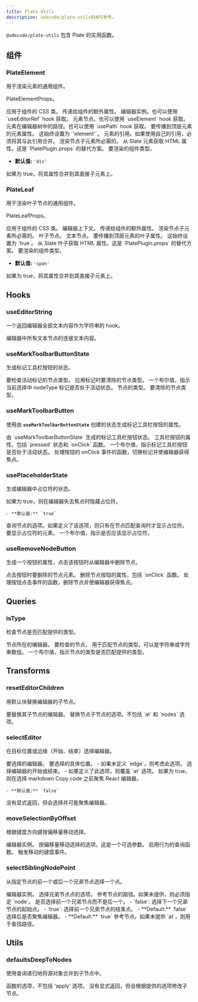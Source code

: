 ```yaml
---
title: Plate Utils
description: udecode/plate-utils的API参考。
---
```


`@udecode/plate-utils` 包含 Plate 的实用函数。

## 组件

### PlateElement

用于渲染元素的通用组件。

<APIAttributes>

PlateElementProps。

<APIItem name="className" type="string" optional>
应用于组件的 CSS 类。
</APIItem>
<APIItem name="nodeProps" type="AnyObject" optional>
传递给组件的额外属性。
</APIItem>
<APIItem name="editor" type="E">
编辑器实例。也可以使用 `useEditorRef` hook 获取。
</APIItem>
<APIItem name="element" type="TElement">
元素节点。也可以使用 `useElement` hook 获取。
</APIItem>
<APIItem name="path" type="Path">
元素在编辑器树中的路径。也可以使用 `usePath` hook 获取。
</APIItem>
<APIItem name="attributes" type="object">
要传播到顶层元素的元素属性。
<APISubList>
<APISubListItem parent="attributes" name="data-slate-node" type="'element'">
这始终设置为 `'element'`。
</APISubListItem>
<APISubListItem
  parent="attributes"
  name="data-slate-inline"
  type="boolean"
  optional
/>
<APISubListItem
  parent="attributes"
  name="data-slate-void"
  type="boolean"
  optional
/>
<APISubListItem parent="attributes" name="dir" type="string" optional />
<APISubListItem parent="attributes" name="ref" type="any">
元素的引用。如果使用自己的引用，必须将其与此引用合并。
</APISubListItem>
</APISubList>
</APIItem>
<APIItem name="children" type="any">
渲染节点子元素所必需的。
</APIItem>
<APIItem name="elementToAttributes" type="(element: N) => any" optional>
从 Slate 元素获取 HTML 属性。这是 `PlatePlugin.props` 的替代方案。
</APIItem>
<APIItem name="as" type="React.ElementType" optional>
要渲染的组件类型。

- **默认值:** `'div'`

</APIItem>
<APIItem name="asChild" type="boolean" optional>
如果为 true，将其属性合并到其直接子元素上。
</APIItem>
</APIAttributes>

### PlateLeaf

用于渲染叶子节点的通用组件。

<APIAttributes>

PlateLeafProps。

<APIItem name="className" type="string" optional>
应用于组件的 CSS 类。
</APIItem>
<APIItem name="editor" type="E">
编辑器上下文。
</APIItem>
<APIItem name="nodeProps" type="AnyObject" optional>
传递给组件的额外属性。
</APIItem>
<APIItem name="children" type="any">
渲染节点子元素所必需的。
</APIItem>
<APIItem name="leaf" type="TText">
叶子节点。
</APIItem>
<APIItem name="text" type="TText">
文本节点。
</APIItem>
<APIItem name="attributes" type="object">
要传播到顶层元素的叶子属性。

<APISubList>
<APISubListItem parent="attributes" name="data-slate-leaf" type="true">
这始终设置为 `true`。
</APISubListItem>
</APISubList>
</APIItem>
<APIItem name="leafToAttributes" type="(leaf: N) => any" optional>
从 Slate 叶子获取 HTML 属性。这是 `PlatePlugin.props` 的替代方案。
</APIItem>
<APIItem name="as" type="React.ElementType" optional>
要渲染的组件类型。

- **默认值:** `'span'`

</APIItem>
<APIItem name="asChild" type="boolean" optional>
如果为 true，将其属性合并到其直接子元素上。
</APIItem>
</APIAttributes>

## Hooks

### useEditorString

一个返回编辑器全部文本内容作为字符串的 hook。

<APIReturns>
  <APIItem name="string" type="string">
    编辑器中所有文本节点的连接文本内容。
  </APIItem>
</APIReturns>

### useMarkToolbarButtonState

生成标记工具栏按钮的状态。

<APIParameters>
  <APIItem name="nodeType" type="string">
    要检查活动标记的节点类型。
  </APIItem>
  <APIItem name="clear" type="string | string[]" optional>
    应用标记时要清除的节点类型。
  </APIItem>
</APIParameters>
<APIReturns>
  <APIItem name="pressed" type="boolean">
    一个布尔值，指示当前选择中 nodeType 标记是否处于活动状态。
  </APIItem>
  <APIItem name="nodeType" type="string">
    节点的类型。
  </APIItem>
  <APIItem name="clear" type="string | string[]">
    要清除的节点类型。
  </APIItem>
</APIReturns>

### useMarkToolbarButton

使用由 **`useMarkToolbarButtonState`** 创建的状态生成标记工具栏按钮的属性。

<APIParameters>
  <APIItem name="state" type="ReturnType<typeof useMarkToolbarButtonState>">
    由 `useMarkToolbarButtonState` 生成的标记工具栏按钮状态。
  </APIItem>
</APIParameters>
<APIReturns>
  <APIItem name="props" type="object">
    工具栏按钮的属性，包括 `pressed` 状态和 `onClick` 函数。
    <APISubList>
      <APISubListItem parent="props" name="pressed" type="boolean">
        一个布尔值，指示标记工具栏按钮是否处于活动状态。
      </APISubListItem>
      <APISubListItem
        parent="props"
        name="onClick"
        type="React.MouseEventHandler<HTMLButtonElement>"
      >
        处理按钮的 onClick 事件的函数，切换标记并使编辑器获得焦点。
      </APISubListItem>
    </APISubList>
  </APIItem>
</APIReturns>

### usePlaceholderState

生成编辑器中占位符的状态。

<APIParameters>
  <APIItem name="hideOnBlur" type="boolean" optional>
    如果为 true，则在编辑器失去焦点时隐藏占位符。

    - **默认值:** `true`

  </APIItem>
  <APIItem name="query" type="QueryNodeOptions" optional>
    查询节点的选项。如果定义了该选项，则只有在节点匹配查询时才显示占位符。
  </APIItem>
  <APIItem name="element" type="PlateElementProps">
    要显示占位符的元素。
  </APIItem>
</APIParameters>
<APIReturns>
  <APIItem name="enabled" type="boolean">
    一个布尔值，指示是否应该显示占位符。
  </APIItem>
</APIReturns>

### useRemoveNodeButton

生成一个按钮的属性，点击该按钮时从编辑器中删除节点。

<APIParameters>
  <APIItem name="element" type="TElement">
    点击按钮时要删除的节点元素。
  </APIItem>
</APIParameters>
<APIReturns>
  <APIItem name="props" type="object">
    删除节点按钮的属性，包括 `onClick` 函数。
    <APISubList>
      <APISubListItem parent="props" name="onClick" type="() => void">
        处理按钮点击事件的函数，删除节点并使编辑器获得焦点。
      </APISubListItem>
    </APISubList>
  </APIItem>
</APIReturns>

## Queries

### isType

检查节点是否匹配提供的类型。

<APIParameters>
  <APIItem name="editor" type="PlateEditor<V>">
    节点所在的编辑器。
  </APIItem>
  <APIItem name="node" type="any">
    要检查的节点。
  </APIItem>
  <APIItem name="key" type="string | string[]" optional>
    用于匹配节点的类型。可以是字符串或字符串数组。
  </APIItem>
</APIParameters>
<APIReturns>
  一个布尔值，指示节点的类型是否匹配提供的类型。
</APIReturns>

## Transforms

### resetEditorChildren

用默认块替换编辑器的子节点。

<APIParameters>
  <APIItem name="editor" type="PlateEditor<V>">
    要替换其子节点的编辑器。
  </APIItem>
  <APIItem
    name="options"
    type="Omit<ReplaceNodeChildrenOptions<ElementOf<E>, V>, 'at' | 'nodes'>"
    optional
  >
    替换节点子节点的选项。不包括 `at` 和 `nodes` 选项。
  </APIItem>
</APIParameters>

### selectEditor

在目标位置或边缘（开始、结束）选择编辑器。

<APIParameters>
  <APIItem name="editor" type="Editor<V>">
    要选择的编辑器。
  </APIItem>
  <APIItem name="at" type="Location" optional>
    要选择的具体位置。
    - 如果未定义 `edge`，则考虑此选项。
  </APIItem>
  <APIItem name="edge" type="'start' | 'end'" optional>
    选择编辑器的开始或结束。
    - 如果定义了此选项，则覆盖 `at` 选项。
  </APIItem>
  <APIItem name="focus" type="boolean" optional>
    如果为 true，则在选择 markdown Copy code 之前聚焦 React 编辑器。

    - **默认值:** `false`

  </APIItem>
</APIParameters>
<APIReturns>
  没有显式返回，但会选择并可能聚焦编辑器。
</APIReturns>

### moveSelectionByOffset

根据键盘方向键按偏移量移动选择。

<APIParameters>
  <APIItem name="editor" type="PlateEditor">
    编辑器实例。
  </APIItem>
  <APIItem name="options" type="object" optional>
    按偏移量移动选择的选项。这是一个可选参数。
    <APISubList>
      <APISubListItem parent="options" name="query" type="function" optional>
        启用行为的查询函数。
      </APISubListItem>
      <APISubListItem parent="options" name="event" type="KeyboardEvent">
        触发移动的键盘事件。
      </APISubListItem>
    </APISubList>
  </APIItem>
</APIParameters>

### selectSiblingNodePoint

从指定节点的前一个或后一个兄弟节点选择一个点。

<APIParameters>
  <APIItem name="editor" type="Editor">
    编辑器实例。
  </APIItem>
  <APIItem name="options" type="object" optional>
    选择兄弟节点点的选项。
    <APISubList>
      <APISubListItem parent="options" name="at" type="Path" optional>
        参考节点的路径。如果未提供，则必须指定 `node`。
      </APISubListItem>
      <APISubListItem parent="options" name="reverse" type="boolean" optional>
        是否选择前一个兄弟节点而不是后一个。
        - `false`: 选择下一个兄弟节点的起始点。
        - `true`: 选择前一个兄弟节点的结束点。
        - **Default:** `false`
      </APISubListItem>
      <APISubListItem parent="options" name="focus" type="boolean" optional>
        选择后是否聚焦编辑器。
        - **Default:** `true`
      </APISubListItem>
      <APISubListItem parent="options" name="node" type="TNode" optional>
        参考节点。如果未提供 `at`，则用于查找路径。
      </APISubListItem>
    </APISubList>
  </APIItem>
</APIParameters>

## Utils

### defaultsDeepToNodes

使用查询递归地将源对象合并到子节点中。

<APIParameters>
  <APIItem name="options" type="Omit<ApplyDeepToNodesOptions<N>, 'apply'>">
    函数的选项，不包括 'apply' 选项。
  </APIItem>
</APIParameters>
<APIReturns>
  没有显式返回，但会根据提供的选项修改子节点。
</APIReturns>
